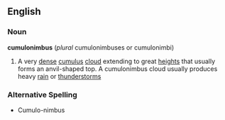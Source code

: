 ==English==
===Noun===
{{wikipedia}}
'''cumulonimbus''' (''plural'' cumulonimbuses or cumulonimbi)
# A very [[dense]] [[cumulus]] [[cloud]] extending to great [[height]]s that usually forms an anvil-shaped top. A cumulonimbus cloud usually produces heavy [[rain]] or [[thunderstorm]]s

===Alternative Spelling===
* Cumulo-nimbus